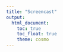 ```yaml
---
title: "Screencast"
output: 
  html_document:
    toc: true
    toc_float: true
    theme: cosmo
---
```

